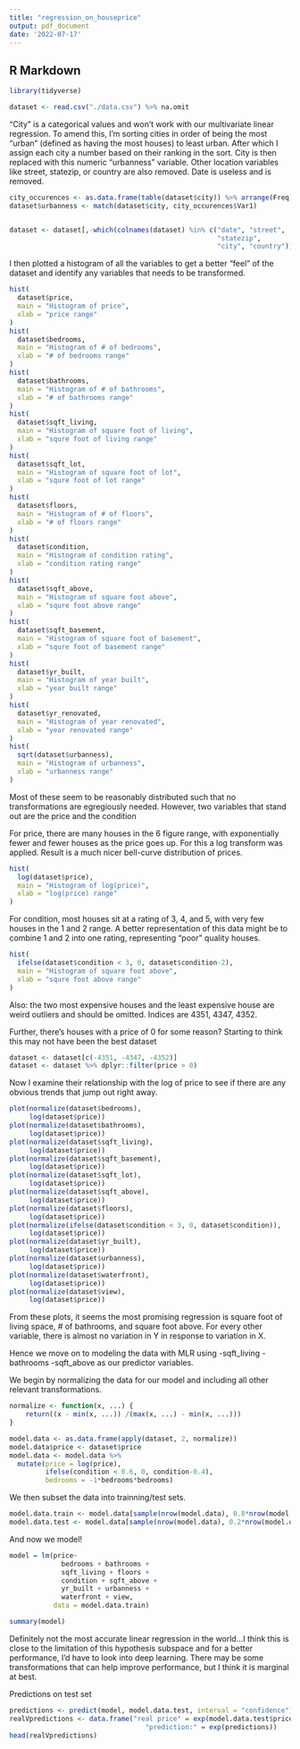 ```yaml
---
title: "regression_on_houseprice"
output: pdf_document
date: '2022-07-17'
---
```



## R Markdown

```r
library(tidyverse)
```
```r
dataset <- read.csv("./data.csv") %>% na.omit
```



"City" is a categorical values and won't work with our multivariate linear
regression. To amend this, I'm sorting cities in order of being the most "urban"
(defined as having the most houses) to least urban. After which I assign each 
city a number based on their ranking in the sort. City is then replaced with 
this numeric "urbanness" variable. Other location variables like street, 
statezip, or country are also removed. Date is useless and is removed.
```r
city_occurences <- as.data.frame(table(dataset$city)) %>% arrange(Freq)
dataset$urbanness <- match(dataset$city, city_occurences$Var1)


dataset <- dataset[,-which(colnames(dataset) %in% c("date", "street", 
                                                    "statezip", 
                                                    "city", "country"))]
```


I then plotted a histogram of all the variables to get a better "feel" of the 
dataset and identify any variables that needs to be transformed.
```r
hist(
  dataset$price,
  main = "Histogram of price",
  xlab = "price range"
)
hist(
  dataset$bedrooms,
  main = "Histogram of # of bedrooms",
  xlab = "# of bedrooms range"
)
hist(
  dataset$bathrooms,
  main = "Histogram of # of bathrooms",
  xlab = "# of bathrooms range"
)
hist(
  dataset$sqft_living,
  main = "Histogram of square foot of living",
  xlab = "squre foot of living range"
)
hist(
  dataset$sqft_lot,
  main = "Histogram of square foot of lot",
  xlab = "squre foot of lot range"
)
hist(
  dataset$floors,
  main = "Histogram of # of floors",
  xlab = "# of floors range"
)
hist(
  dataset$condition,
  main = "Histogram of condition rating",
  xlab = "condition rating range"
)
hist(
  dataset$sqft_above,
  main = "Histogram of square foot above",
  xlab = "squre foot above range"
)
hist(
  dataset$sqft_basement,
  main = "Histogram of square foot of basement",
  xlab = "squre foot of basement range"
)
hist(
  dataset$yr_built,
  main = "Histogram of year built",
  xlab = "year built range"
)
hist(
  dataset$yr_renovated,
  main = "Histogram of year renovated",
  xlab = "year renovated range"
)
hist(
  sqrt(dataset$urbanness),
  main = "Histogram of urbanness",
  xlab = "urbanness range"
)
```
Most of these seem to be reasonably distributed such that no transformations are 
egregiously needed. However, two variables that stand out are the price and the
condition

For price, there are many houses in the 6 figure range, with exponentially fewer 
and fewer houses as the price goes up. For this a log transform was applied. 
Result is a much nicer bell-curve distribution of prices. 
```r
hist(
  log(dataset$price),
  main = "Histogram of log(price)",
  xlab = "log(price) range"
)
```
For condition, most houses sit at a rating of 3, 4, and 5, with very few houses 
in the 1 and 2 range. A better representation of this data might be to combine 
1 and 2 into one rating, representing "poor" quality houses.

```r
hist(
  ifelse(dataset$condition < 3, 0, dataset$condition-2),
  main = "Histogram of square foot above",
  xlab = "squre foot above range"
)
```

Also: the two most expensive houses and the least expensive house are weird 
outliers and should be omitted. Indices are 4351, 4347, 4352.

Further, there's houses with a price of 0 for some reason? Starting to think 
this may not have been the best dataset
```r
dataset <- dataset[c(-4351, -4347, -4352)]
dataset <- dataset %>% dplyr::filter(price > 0)
```

Now I examine their relationship with the log of price to see if there are any
obvious trends that jump out right away. 
```r
plot(normalize(dataset$bedrooms), 
     log(dataset$price))
plot(normalize(dataset$bathrooms), 
     log(dataset$price))
plot(normalize(dataset$sqft_living), 
     log(dataset$price))
plot(normalize(dataset$sqft_basement), 
     log(dataset$price))
plot(normalize(dataset$sqft_lot), 
     log(dataset$price))
plot(normalize(dataset$sqft_above), 
     log(dataset$price))
plot(normalize(dataset$floors), 
     log(dataset$price))
plot(normalize(ifelse(dataset$condition < 3, 0, dataset$condition)), 
     log(dataset$price))
plot(normalize(dataset$yr_built), 
     log(dataset$price))
plot(normalize(dataset$urbanness), 
     log(dataset$price))
plot(normalize(dataset$waterfront), 
     log(dataset$price))
plot(normalize(dataset$view), 
     log(dataset$price))
```
From these plots, it seems the most promising regression is square foot of 
living space, # of bathrooms, and square foot above. For every other variable, 
there is almost no variation in Y in response to variation in X. 


Hence we move on to modeling the data with MLR using 
-sqft_living
-bathrooms
-sqft_above
as our predictor variables.

We begin by normalizing the data for our model and including all other relevant 
transformations.
```r
normalize <- function(x, ...) {
    return((x - min(x, ...)) /(max(x, ...) - min(x, ...)))
}

model.data <- as.data.frame(apply(dataset, 2, normalize))
model.data$price <- dataset$price
model.data <- model.data %>% 
  mutate(price = log(price),
         ifelse(condition < 0.6, 0, condition-0.4),
         bedrooms = -1*bedrooms*bedrooms)
```

We then subset the data into trainning/test sets. 
```r
model.data.train <- model.data[sample(nrow(model.data), 0.8*nrow(model.data)),]
model.data.test <- model.data[sample(nrow(model.data), 0.2*nrow(model.data)),]
```

And now we model!
```r
model = lm(price~
             bedrooms + bathrooms + 
             sqft_living + floors + 
             condition + sqft_above +
             yr_built + urbanness +
             waterfront + view,
           data = model.data.train)

summary(model)
```
Definitely not the most accurate linear regression in the world...I think this
is close to the limitation of this hypothesis subspace and for a better 
performance, I'd have to look into deep learning. There may be some 
transformations that can help improve performance, but I think it is marginal at
best.

Predictions on test set
```r
predictions <- predict(model, model.data.test, interval = "confidence")
realVpredictions <- data.frame("real price" = exp(model.data.test$price), 
                                  "prediction:" = exp(predictions))
head(realVpredictions)
```


